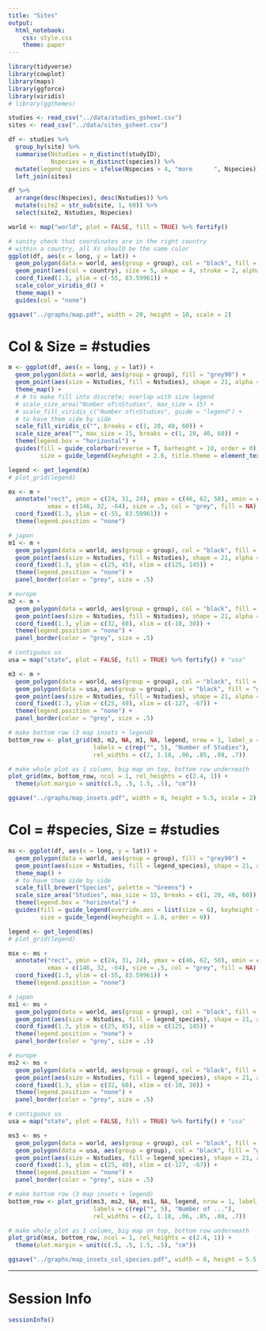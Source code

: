 ```yaml
---
title: "Sites"
output:
  html_notebook:
    css: style.css
    theme: paper
---
```


```r
library(tidyverse)
library(cowplot)
library(maps)
library(ggforce)
library(viridis)
# library(ggthemes)
```

```r
studies <- read_csv("../data/studies_gsheet.csv")
sites <- read_csv("../data/sites_gsheet.csv")
```

```r
df <- studies %>% 
  group_by(site) %>% 
  summarise(Nstudies = n_distinct(studyID),
            Nspecies = n_distinct(species)) %>% 
  mutate(legend_species = ifelse(Nspecies > 4, "more      ", Nspecies))%>%
  left_join(sites)
```

```r
df %>% 
  arrange(desc(Nspecies), desc(Nstudies)) %>% 
  mutate(site2 = str_sub(site, 1, 60)) %>% 
  select(site2, Nstudies, Nspecies)
```

```r
world <- map("world", plot = FALSE, fill = TRUE) %>% fortify()
```

```r
# sanity check that coordinates are in the right country
# within a country, all Xs should be the same color
ggplot(df, aes(x = long, y = lat)) +
  geom_polygon(data = world, aes(group = group), col = "black", fill = "grey90") +
  geom_point(aes(col = country), size = 5, shape = 4, stroke = 2, alpha = .8) +
  coord_fixed(1.3, ylim = c(-55, 83.59961)) +
  scale_color_viridis_d() +
  theme_map() +
  guides(col = "none")
```

```r
ggsave("../graphs/map.pdf", width = 20, height = 10, scale = 2)
```

# Col & Size = #studies

```r
m <- ggplot(df, aes(x = long, y = lat)) +
  geom_polygon(data = world, aes(group = group), fill = "grey90") +
  geom_point(aes(size = Nstudies, fill = Nstudies), shape = 21, alpha = .8) +
  theme_map() +
  # # to make fill into discrete; overlap with size legend
  # scale_size_area("Number of\nStudies", max_size = 15) +
  # scale_fill_viridis_c("Number of\nStudies", guide = "legend") +
  # to have them side by side
  scale_fill_viridis_c("", breaks = c(1, 20, 40, 60)) +
  scale_size_area("", max_size = 15, breaks = c(1, 20, 40, 60)) +
  theme(legend.box = "horizontal") +
  guides(fill = guide_colorbar(reverse = T, barheight = 10, order = 0), 
         size = guide_legend(keyheight = 2.6, title.theme = element_text(size = 4)))

legend <- get_legend(m)
# plot_grid(legend)

mx <- m +
  annotate("rect", ymin = c(24, 31, 24), ymax = c(46, 62, 50), xmin = c(124, -12, -130), 
           xmax = c(146, 32, -64), size = .5, col = "grey", fill = NA) + 
  coord_fixed(1.3, ylim = c(-55, 83.59961)) +
  theme(legend.position = "none")
```

```r
# japan
m1 <- m + 
  geom_polygon(data = world, aes(group = group), col = "black", fill = "grey90", lwd = .2) +
  geom_point(aes(size = Nstudies, fill = Nstudies), shape = 21, alpha = .8) +
  coord_fixed(1.3, ylim = c(25, 45), xlim = c(125, 145)) +
  theme(legend.position = "none") +
  panel_border(color = "grey", size = .5)

# europe
m2 <- m + 
  geom_polygon(data = world, aes(group = group), col = "black", fill = "grey90", lwd = .2) +
  geom_point(aes(size = Nstudies, fill = Nstudies), shape = 21, alpha = .8) +
  coord_fixed(1.3, ylim = c(32, 60), xlim = c(-10, 30)) +
  theme(legend.position = "none") +
  panel_border(color = "grey", size = .5)

# contiguous us
usa = map("state", plot = FALSE, fill = TRUE) %>% fortify() # "usa"

m3 <- m + 
  geom_polygon(data = world, aes(group = group), col = "black", fill = "grey90", lwd = .2) +
  geom_polygon(data = usa, aes(group = group), col = "black", fill = "grey90", lwd = .2) +
  geom_point(aes(size = Nstudies, fill = Nstudies), shape = 21, alpha = .8) +
  coord_fixed(1.3, ylim = c(25, 49), xlim = c(-127, -67)) +
  theme(legend.position = "none") +
  panel_border(color = "grey", size = .5)
```

```r
# make bottom row (3 map insets + legend)
bottom_row <- plot_grid(m3, m2, NA, m1, NA, legend, nrow = 1, label_x = -.35, label_y = .95,
                        labels = c(rep("", 5), "Number of Studies"), 
                        rel_widths = c(2, 1.18, .06, .85, .08, .7))

# make whole plot as 1 column, big map on top, bottom row underneath
plot_grid(mx, bottom_row, ncol = 1, rel_heights = c(2.4, 1)) +
  theme(plot.margin = unit(c(.5, .5, 1.5, .5), "cm"))
```

```r
ggsave("../graphs/map_insets.pdf", width = 8, height = 5.5, scale = 2)
```

# Col = #species, Size = #studies

```r
ms <- ggplot(df, aes(x = long, y = lat)) +
  geom_polygon(data = world, aes(group = group), fill = "grey90") +
  geom_point(aes(size = Nstudies, fill = legend_species), shape = 21, alpha = .8) +
  theme_map() +
  # to have them side by side
  scale_fill_brewer("Species", palette = "Greens") +
  scale_size_area("Studies", max_size = 15, breaks = c(1, 20, 40, 60)) +
  theme(legend.box = "horizontal") +
  guides(fill = guide_legend(override.aes = list(size = 6), keyheight = 1.6, order = 1),
         size = guide_legend(keyheight = 1.6, order = 0))

legend <- get_legend(ms)
# plot_grid(legend)

msx <- ms +
  annotate("rect", ymin = c(24, 31, 24), ymax = c(46, 62, 50), xmin = c(124, -12, -130), 
           xmax = c(146, 32, -64), size = .5, col = "grey", fill = NA) + 
  coord_fixed(1.3, ylim = c(-55, 83.59961)) +
  theme(legend.position = "none")
```

```r
# japan
ms1 <- ms + 
  geom_polygon(data = world, aes(group = group), col = "black", fill = "grey90", lwd = .2) +
  geom_point(aes(size = Nstudies, fill = legend_species), shape = 21, alpha = .8) +
  coord_fixed(1.3, ylim = c(25, 45), xlim = c(125, 145)) +
  theme(legend.position = "none") +
  panel_border(color = "grey", size = .5)

# europe
ms2 <- ms + 
  geom_polygon(data = world, aes(group = group), col = "black", fill = "grey90", lwd = .2) +
  geom_point(aes(size = Nstudies, fill = legend_species), shape = 21, alpha = .8) +
  coord_fixed(1.3, ylim = c(32, 60), xlim = c(-10, 30)) +
  theme(legend.position = "none") +
  panel_border(color = "grey", size = .5)

# contiguous us
usa = map("state", plot = FALSE, fill = TRUE) %>% fortify() # "usa"

ms3 <- ms + 
  geom_polygon(data = world, aes(group = group), col = "black", fill = "grey90", lwd = .2) +
  geom_polygon(data = usa, aes(group = group), col = "black", fill = "grey90", lwd = .2) +
  geom_point(aes(size = Nstudies, fill = legend_species), shape = 21, alpha = .8) +
  coord_fixed(1.3, ylim = c(25, 49), xlim = c(-127, -67)) +
  theme(legend.position = "none") +
  panel_border(color = "grey", size = .5)
```

```r
# make bottom row (3 map insets + legend)
bottom_row <- plot_grid(ms3, ms2, NA, ms1, NA, legend, nrow = 1, label_x = -.27, label_y = .93,
                        labels = c(rep("", 5), "Number of ..."), 
                        rel_widths = c(2, 1.18, .06, .85, .08, .7))

# make whole plot as 1 column, big map on top, bottom row underneath
plot_grid(msx, bottom_row, ncol = 1, rel_heights = c(2.4, 1)) +
  theme(plot.margin = unit(c(.5, .5, 1.5, .5), "cm"))
```

```r
ggsave("../graphs/map_insets_col_species.pdf", width = 8, height = 5.5, scale = 2)
```


***

# Session Info

```r
sessionInfo()
```
